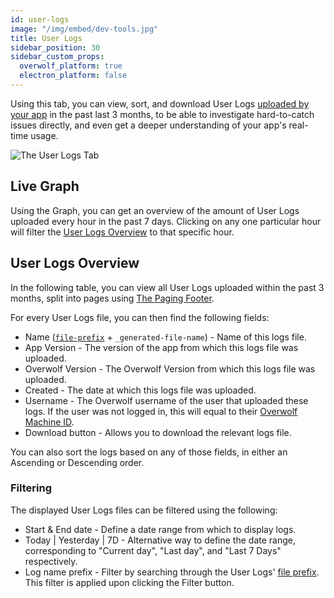 ```yaml
---
id: user-logs
image: "/img/embed/dev-tools.jpg"
title: User Logs
sidebar_position: 30
sidebar_custom_props:
  overwolf_platform: true
  electron_platform: false
---
```


Using this tab, you can view, sort, and download User Logs [uploaded by your app](https://overwolf.github.io/api/utils#uploadclientlogsuploadclientlogsoptions-callback) in the past last 3 months,
to be able to investigate hard-to-catch issues directly, and even get a deeper understanding of your app's real-time usage.

<ImageBoxModal>
  <img src={require('/assets/tools/developers-console/all-applications/user-logs/index.jpg').default} alt="The User Logs Tab" />
</ImageBoxModal>

## Live Graph

Using the Graph, you can get an overview of the amount of User Logs uploaded every hour in the past 7 days.
Clicking on any one particular hour will filter the [User Logs Overview](#user-logs-overview) to that specific hour.

## User Logs Overview

In the following table, you can view all User Logs uploaded within the past 3 months, split into pages using
[The Paging Footer](/tools/developers-console#the-footer-toolbar).

For every User Logs file, you can then find the following fields:
- Name ([`file-prefix`](https://overwolf.github.io/api/utils#uploadclientlogsoptions-object) + `_generated-file-name`) - Name of this logs file.
- App Version - The version of the app from which this logs file was uploaded.
- Overwolf Version - The Overwolf Version from which this logs file was uploaded.
- Created - The date at which this logs file was uploaded.
- Username - The Overwolf username of the user that uploaded these logs. If the user was not logged in, this will equal to their [Overwolf Machine ID](http://localhost:3000/api/profile#note-userid-is-not-a-unique-identifier).
- Download button - Allows you to download the relevant logs file.

You can also sort the logs based on any of those fields, in either an Ascending or Descending order.

### Filtering

The displayed User Logs files can be filtered using the following:
- Start & End date - Define a date range from which to display logs.
- Today | Yesterday | 7D - Alternative way to define the date range, corresponding to "Current day", "Last day", and "Last 7 Days" respectively.
- Log name prefix - Filter by searching through the User Logs' [file prefix](https://overwolf.github.io/api/utils#uploadclientlogsoptions-object). This filter is applied upon clicking the Filter button.